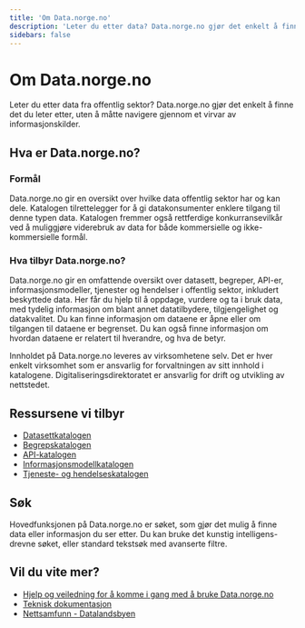 ```yaml
---
title: 'Om Data.norge.no'
description: 'Leter du etter data? Data.norge.no gjør det enkelt å finne det du leter etter, uten å måtte navigere gjennom et virvar av informasjonskilder.'
sidebars: false
---
```


# Om Data.norge.no

<Ingress data-size='xs'>
    Leter du etter data fra offentlig sektor? Data.norge.no gjør det enkelt å finne det du leter etter, uten å måtte
    navigere gjennom et virvar av informasjonskilder.
</Ingress>

## Hva er Data.norge.no?

### Formål

Data.norge.no gir en oversikt over hvilke data offentlig sektor har og kan dele. Katalogen tilrettelegger for å gi datakonsumenter enklere tilgang til denne typen data. Katalogen fremmer også rettferdige konkurransevilkår ved å muliggjøre viderebruk av data for både kommersielle og ikke-kommersielle formål.

### Hva tilbyr Data.norge.no?

Data.norge.no gir en omfattende oversikt over datasett, begreper, API-er, informasjonsmodeller, tjenester og hendelser i offentlig sektor, inkludert beskyttede data. Her får du hjelp til å oppdage, vurdere og ta i bruk data, med tydelig informasjon om blant annet datatilbydere, tilgjengelighet og datakvalitet. Du kan finne informasjon om dataene er åpne eller om tilgangen til dataene er begrenset. Du kan også finne informasjon om hvordan dataene er relatert til hverandre, og hva de betyr.

Innholdet på Data.norge.no leveres av virksomhetene selv. Det er hver enkelt virksomhet som er ansvarlig for forvaltningen av sitt innhold i katalogene. Digitaliseringsdirektoratet er ansvarlig for drift og utvikling av nettstedet.

## Ressursene vi tilbyr

- [Datasettkatalogen](https://data.norge.no/datasets)
- [Begrepskatalogen](https://data.norge.no/concepts)
- [API-katalogen](https://data.norge.no/data-services)
- [Informasjonsmodellkatalogen](https://data.norge.no/information-models)
- [Tjeneste- og hendelseskatalogen](https://data.norge.no/public-services-and-events)

## Søk

Hovedfunksjonen på Data.norge.no er søket, som gjør det mulig å finne data eller informasjon du ser etter. Du kan bruke det kunstig intelligens-drevne søket, eller standard tekstsøk med avanserte filtre.

## Vil du vite mer?

- [Hjelp og veiledning for å komme i gang med å bruke Data.norge.no](/docs/)
- [Teknisk dokumentasjon](https://informasjonsforvaltning.github.io/)
- [Nettsamfunn - Datalandsbyen](https://datalandsbyen.norge.no/)
